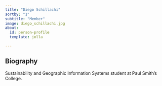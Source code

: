 ```yaml
---
title: "Diego Schillachi"
sortby: "1"
subtitle: "Member"
image: diego_schillachi.jpg
about:
  id: person-profile
  template: jolla

---
```


:::{#person-profile}
:::

## Biography

Sustainability and Geographic Information Systems student at Paul Smith's College.  
